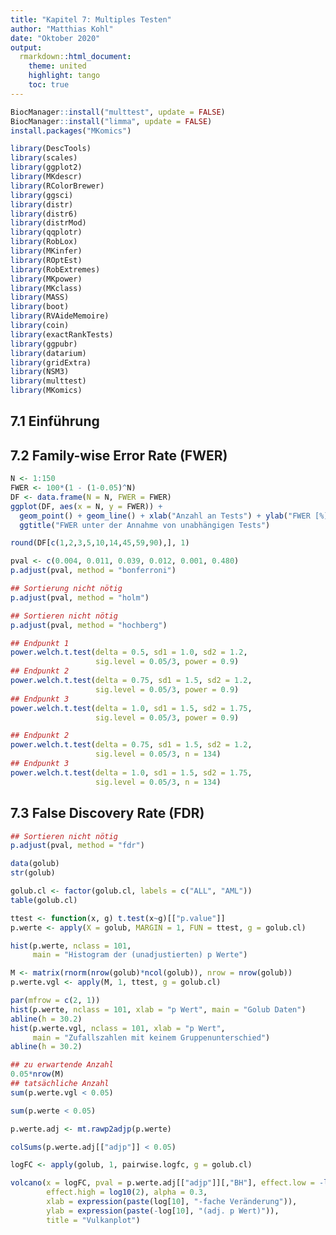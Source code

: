 ```yaml
---
title: "Kapitel 7: Multiples Testen"
author: "Matthias Kohl"
date: "Oktober 2020"
output:
  rmarkdown::html_document:
    theme: united
    highlight: tango
    toc: true
---
```


```r
BiocManager::install("multtest", update = FALSE)
BiocManager::install("limma", update = FALSE)
install.packages("MKomics")
```


```r
library(DescTools)
library(scales)
library(ggplot2)
library(MKdescr)
library(RColorBrewer)
library(ggsci)
library(distr)
library(distr6)
library(distrMod)
library(qqplotr)
library(RobLox)
library(MKinfer)
library(ROptEst)
library(RobExtremes)
library(MKpower)
library(MKclass)
library(MASS)
library(boot)
library(RVAideMemoire)
library(coin)
library(exactRankTests)
library(ggpubr)
library(datarium)
library(gridExtra)
library(NSM3)
library(multtest)
library(MKomics)
```

## 7.1 Einführung

## 7.2 Family-wise Error Rate (FWER)

```r
N <- 1:150
FWER <- 100*(1 - (1-0.05)^N)
DF <- data.frame(N = N, FWER = FWER)
ggplot(DF, aes(x = N, y = FWER)) + 
  geom_point() + geom_line() + xlab("Anzahl an Tests") + ylab("FWER [%]") + 
  ggtitle("FWER unter der Annahme von unabhängigen Tests")
```


```r
round(DF[c(1,2,3,5,10,14,45,59,90),], 1)
```


```r
pval <- c(0.004, 0.011, 0.039, 0.012, 0.001, 0.480)
p.adjust(pval, method = "bonferroni")
```


```r
## Sortierung nicht nötig
p.adjust(pval, method = "holm")
```


```r
## Sortieren nicht nötig
p.adjust(pval, method = "hochberg")
```


```r
## Endpunkt 1
power.welch.t.test(delta = 0.5, sd1 = 1.0, sd2 = 1.2, 
                   sig.level = 0.05/3, power = 0.9)
## Endpunkt 2
power.welch.t.test(delta = 0.75, sd1 = 1.5, sd2 = 1.2, 
                   sig.level = 0.05/3, power = 0.9)
## Endpunkt 3
power.welch.t.test(delta = 1.0, sd1 = 1.5, sd2 = 1.75, 
                   sig.level = 0.05/3, power = 0.9)
```


```r
## Endpunkt 2
power.welch.t.test(delta = 0.75, sd1 = 1.5, sd2 = 1.2, 
                   sig.level = 0.05/3, n = 134)
## Endpunkt 3
power.welch.t.test(delta = 1.0, sd1 = 1.5, sd2 = 1.75, 
                   sig.level = 0.05/3, n = 134)
```


## 7.3 False Discovery Rate (FDR)

```r
## Sortieren nicht nötig
p.adjust(pval, method = "fdr")
```


```r
data(golub)
str(golub)
```


```r
golub.cl <- factor(golub.cl, labels = c("ALL", "AML"))
table(golub.cl)
```


```r
ttest <- function(x, g) t.test(x~g)[["p.value"]]
p.werte <- apply(X = golub, MARGIN = 1, FUN = ttest, g = golub.cl)
```


```r
hist(p.werte, nclass = 101, 
     main = "Histogram der (unadjustierten) p Werte")
```


```r
M <- matrix(rnorm(nrow(golub)*ncol(golub)), nrow = nrow(golub))
p.werte.vgl <- apply(M, 1, ttest, g = golub.cl)
```


```r
par(mfrow = c(2, 1))
hist(p.werte, nclass = 101, xlab = "p Wert", main = "Golub Daten")
abline(h = 30.2)
hist(p.werte.vgl, nclass = 101, xlab = "p Wert", 
     main = "Zufallszahlen mit keinem Gruppenunterschied")
abline(h = 30.2)
```


```r
## zu erwartende Anzahl
0.05*nrow(M)
## tatsächliche Anzahl
sum(p.werte.vgl < 0.05)
```


```r
sum(p.werte < 0.05)
```


```r
p.werte.adj <- mt.rawp2adjp(p.werte)
```


```r
colSums(p.werte.adj[["adjp"]] < 0.05)
```


```r
logFC <- apply(golub, 1, pairwise.logfc, g = golub.cl)
```


```r
volcano(x = logFC, pval = p.werte.adj[["adjp"]][,"BH"], effect.low = -log10(2),
        effect.high = log10(2), alpha = 0.3, 
        xlab = expression(paste(log[10], "-fache Veränderung")), 
        ylab = expression(paste(-log[10], "(adj. p Wert)")), 
        title = "Vulkanplot")
```

